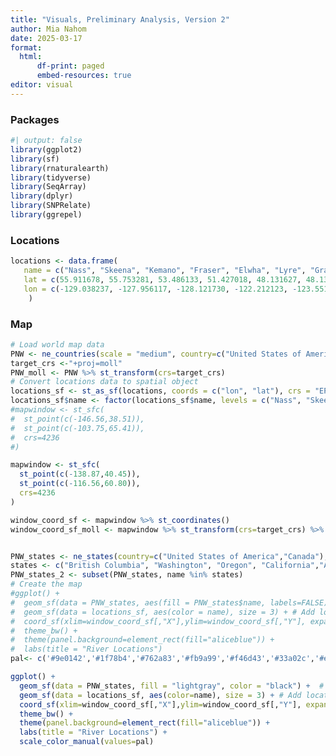 ```yaml
---
title: "Visuals, Preliminary Analysis, Version 2"
author: Mia Nahom
date: 2025-03-17
format: 
  html:
      df-print: paged
      embed-resources: true
editor: visual
---
```

### Packages
```r
#| output: false
library(ggplot2)
library(sf)
library(rnaturalearth)
library(tidyverse)
library(SeqArray)
library(dplyr)
library(SNPRelate)
library(ggrepel)
```

### Locations
```r
locations <- data.frame(
   name = c("Nass", "Skeena", "Kemano", "Fraser", "Elwha", "Lyre", "Grays", "Cowlitz", "Sandy", "Klamath"),
   lat = c(55.911678, 55.753281, 53.486133, 51.427018, 48.131627, 48.130871,46.350607, 46.257902,  45.385146, 41.779914),
   lon = c(-129.038237, -127.956117, -128.121730, -122.212123, -123.551996,-123.827506, -123.609800, -122.897527, -122.060162, -123.037020)
    )

```


### Map
```r
# Load world map data
PNW <- ne_countries(scale = "medium", country=c("United States of America","Canada"),returnclass = "sf")
target_crs <-"+proj=moll"
PNW_moll <- PNW %>% st_transform(crs=target_crs)
# Convert locations data to spatial object
locations_sf <- st_as_sf(locations, coords = c("lon", "lat"), crs = "EPSG:4326")
locations_sf$name <- factor(locations_sf$name, levels = c("Nass", "Skeena", "Kemano", "Fraser", "Elwha", "Lyre", "Grays", "Cowlitz", "Sandy", "Klamath"))
#mapwindow <- st_sfc(
#  st_point(c(-146.56,38.51)),
#  st_point(c(-103.75,65.41)),
#  crs=4236
#)

mapwindow <- st_sfc(
  st_point(c(-138.87,40.45)),
  st_point(c(-116.56,60.80)),
  crs=4236
)

window_coord_sf <- mapwindow %>% st_coordinates()
window_coord_sf_moll <- mapwindow %>% st_transform(crs=target_crs) %>% st_coordinates()


PNW_states <- ne_states(country=c("United States of America","Canada"),returnclass = "sf")
states <- c("British Columbia", "Washington", "Oregon", "California","Alaska")
PNW_states_2 <- subset(PNW_states, name %in% states)
# Create the map
#ggplot() +
#  geom_sf(data = PNW_states, aes(fill = PNW_states$name, labels=FALSE), color = "black") #+  # Add base map
#  geom_sf(data = locations_sf, aes(color = name), size = 3) + # Add locations
#  coord_sf(xlim=window_coord_sf[,"X"],ylim=window_coord_sf[,"Y"], expand=FALSE) +
#  theme_bw() + 
#  theme(panel.background=element_rect(fill="aliceblue")) +
#  labs(title = "River Locations")
pal<- c('#9e0142','#1f78b4','#762a83','#fb9a99','#f46d43','#33a02c','#e31a1c','#ff7f00','#1b7837','#6a3d9a')

ggplot() +
  geom_sf(data = PNW_states, fill = "lightgray", color = "black") +  # Add base map
  geom_sf(data = locations_sf, aes(color=name), size = 3) + # Add locations
  coord_sf(xlim=window_coord_sf[,"X"],ylim=window_coord_sf[,"Y"], expand=FALSE) +
  theme_bw() + 
  theme(panel.background=element_rect(fill="aliceblue")) +
  labs(title = "River Locations") +
  scale_color_manual(values=pal)

```

